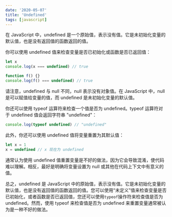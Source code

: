 ```yaml
---
date: '2020-05-07'
title: 'Undefined'
tags: [javascript]
---
```


在 JavaScript 中，undefined 是一个原始值，表示没有值。它是未初始化变量的默认值，也是没有返回值的函数返回的值。

你可以使用 undefined 值来检查变量是否已初始化或函数是否已返回值：

```js
let x
console.log(x === undefined) // true

function f() {}
console.log(f() === undefined) // true
```

请注意，undefined 与 null 不同，null 表示没有对象值。在 JavaScript 中，null 是可以赋值给变量的值，而 undefined 是未初始化变量的默认值。

你还可以使用 typeof 运算符来检查一个值是否为 undefined。typeof 运算符对于 undefined 值会返回字符串 "undefined"：

```js
console.log(typeof undefined) // "undefined"
```

此外，你还可以使用 undefined 值将变量重置为其默认值：

```js
let x = 1
x = undefined // x 现在为 undefined
```

通常认为使用 undefined 值重置变量是不好的做法，因为它会导致混淆，使代码难以理解。相反，最好是明确将变量设置为 null 或其他在代码上下文中有意义的值。

总之，undefined 是 JavaScript 中的原始值，表示没有值。它是未初始化变量的默认值，也是没有返回值的函数返回的值。您可以使用“未定义”值来检查变量是否已初始化，或者函数是否已返回值，您还可以使用`typeof`操作符来检查值是否为 undefined。然而，使用 typeof 来检查值是否为 undefined 来重置变量通常被认为是一种不好的做法。
